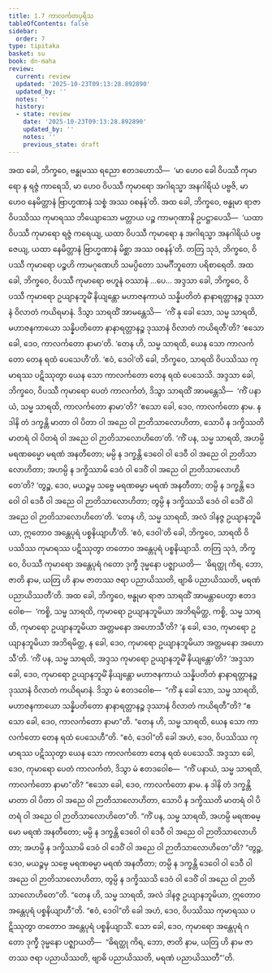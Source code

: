 ```yaml
---
title: 1.7 ကာလင်္ကတပုရိသ
tableOfContents: false
sidebar:
  order: 7
type: tipitaka
basket: su
book: dn-maha
review:
  current: review
  updated: '2025-10-23T09:13:28.892890'
  updated_by: ''
  notes: ''
  history:
  - state: review
    date: '2025-10-23T09:13:28.892890'
    updated_by: ''
    notes: ''
    previous_state: draft
---
```



<ReviewStatus review={frontmatter.review} showDetails={true} />

<HypothesisAnnotation frontmatter={frontmatter} />

<DynamicBreadcrumb />

<Division number="49" book="dn-maha" e="ch" v="7" p="21">

<Paragraph number="101" book="dn-maha">
အထ ခေါ, ဘိက္ခဝေ, ဗန္ဓုမဿ ရညော ဧတဒဟောသိ—  ‘မာ ဟေဝ ခေါ ဝိပဿီ ကုမာရော န ရဇ္ဇံ ကာရေသိ, မာ ဟေဝ ဝိပဿီ ကုမာရော အဂါရသ္မာ အနဂါရိယံ ပဗ္ဗဇိ, မာ ဟေဝ နေမိတ္တာနံ ဗြာဟ္မဏာနံ သစ္စံ အဿ ဝစနန်’တိ. အထ ခေါ, ဘိက္ခဝေ, ဗန္ဓုမာ ရာဇာ ဝိပဿိဿ ကုမာရဿ ဘိယျောသော မတ္တာယ ပဉ္စ ကာမဂုဏာနိ ဥပဋ္ဌာပေသိ—  ‘ယထာ ဝိပဿီ ကုမာရော ရဇ္ဇံ ကရေယျ, ယထာ ဝိပဿီ ကုမာရော န အဂါရသ္မာ အနဂါရိယံ ပဗ္ဗဇေယျ, ယထာ နေမိတ္တာနံ ဗြာဟ္မဏာနံ မိစ္ဆာ အဿ ဝစနန်’တိ.
</Paragraph>

<Paragraph number="102" book="dn-maha">
တတြ သုဒံ, ဘိက္ခဝေ, ဝိပဿီ ကုမာရော ပဉ္စဟိ ကာမဂုဏေဟိ သမပ္ပိတော သမင်္ဂီဘူတော ပရိစာရေတိ. အထ ခေါ, ဘိက္ခဝေ, ဝိပဿီ ကုမာရော ဗဟူနံ ဝဿာနံ …ပေ…
</Paragraph>

</Division>
<Division number="50" book="dn-maha" e="ch" v="7" p="22">

<Paragraph number="103" book="dn-maha">
အဒ္ဒသာ ခေါ, ဘိက္ခဝေ, ဝိပဿီ ကုမာရော ဥယျာနဘူမိံ နိယျန္တော မဟာဇနကာယံ သန္နိပတိတံ နာနာရတ္တာနဉ္စ ဒုဿာနံ ဝိလာတံ ကယိရမာနံ. ဒိသွာ သာရထိံ အာမန္တေသိ—  ‘ကိံ နု ခေါ သော, သမ္မ သာရထိ, မဟာဇနကာယော သန္နိပတိတော နာနာရတ္တာနဉ္စ ဒုဿာနံ ဝိလာတံ ကယိရတီ’တိ? ‘ဧသော ခေါ, ဒေဝ, ကာလင်္ကတော နာမာ’တိ. ‘တေန ဟိ, သမ္မ သာရထိ, ယေန သော ကာလင်္ကတော တေန ရထံ ပေသေဟီ’တိ. ‘ဧဝံ, ဒေဝါ’တိ ခေါ, ဘိက္ခဝေ, သာရထိ ဝိပဿိဿ ကုမာရဿ ပဋိဿုတွာ ယေန သော ကာလင်္ကတော တေန ရထံ ပေသေသိ. အဒ္ဒသာ ခေါ, ဘိက္ခဝေ, ဝိပဿီ ကုမာရော ပေတံ ကာလင်္ကတံ, ဒိသွာ သာရထိံ အာမန္တေသိ—  ‘ကိံ ပနာယံ, သမ္မ သာရထိ, ကာလင်္ကတော နာမာ’တိ? ‘ဧသော ခေါ, ဒေဝ, ကာလင်္ကတော နာမ. န ဒါနိ တံ ဒက္ခန္တိ မာတာ ဝါ ပိတာ ဝါ အညေ ဝါ ဉာတိသာလောဟိတာ, သောပိ န ဒက္ခိဿတိ မာတရံ ဝါ ပိတရံ ဝါ အညေ ဝါ ဉာတိသာလောဟိတေ’တိ. ‘ကိံ ပန, သမ္မ သာရထိ, အဟမ္ပိ မရဏဓမ္မော မရဏံ အနတီတော; မမ္ပိ န ဒက္ခန္တိ ဒေဝေါ ဝါ ဒေဝီ ဝါ အညေ ဝါ ဉာတိသာလောဟိတာ; အဟမ္ပိ န ဒက္ခိဿာမိ ဒေဝံ ဝါ ဒေဝိံ ဝါ အညေ ဝါ ဉာတိသာလောဟိတေ’တိ? ‘တွဉ္စ, ဒေဝ, မယဉ္စမှ သဗ္ဗေ မရဏဓမ္မာ မရဏံ အနတီတာ; တမ္ပိ န ဒက္ခန္တိ ဒေဝေါ ဝါ ဒေဝီ ဝါ အညေ ဝါ ဉာတိသာလောဟိတာ; တွမ္ပိ န ဒက္ခိဿသိ ဒေဝံ ဝါ ဒေဝိံ ဝါ အညေ ဝါ ဉာတိသာလောဟိတေ’တိ. ‘တေန ဟိ, သမ္မ သာရထိ, အလံ ဒါနဇ္ဇ ဥယျာနဘူမိယာ, ဣတောဝ အန္တေပုရံ ပစ္စနိယျာဟီ’တိ. ‘ဧဝံ, ဒေဝါ’တိ ခေါ, ဘိက္ခဝေ, သာရထိ ဝိပဿိဿ ကုမာရဿ ပဋိဿုတွာ တတောဝ အန္တေပုရံ ပစ္စနိယျာသိ. တတြ သုဒံ, ဘိက္ခဝေ, ဝိပဿီ ကုမာရော အန္တေပုရံ ဂတော ဒုက္ခီ ဒုမ္မနော ပဇ္ဈာယတိ—  ‘ဓိရတ္ထု ကိရ, ဘော, ဇာတိ နာမ, ယတြ ဟိ နာမ ဇာတဿ ဇရာ ပညာယိဿတိ, ဗျာဓိ ပညာယိဿတိ, မရဏံ ပညာယိဿတီ’တိ.
</Paragraph>

</Division>
<Division number="51" book="dn-maha" e="ch" v="7" p="22">

<Paragraph number="104" book="dn-maha">
အထ ခေါ, ဘိက္ခဝေ, ဗန္ဓုမာ ရာဇာ သာရထိံ အာမန္တာပေတွာ ဧတဒဝေါစ—  ‘ကစ္စိ, သမ္မ သာရထိ, ကုမာရော ဥယျာနဘူမိယာ အဘိရမိတ္ထ, ကစ္စိ, သမ္မ သာရထိ, ကုမာရော ဥယျာနဘူမိယာ အတ္တမနော အဟောသီ’တိ? ‘န ခေါ, ဒေဝ, ကုမာရော ဥယျာနဘူမိယာ အဘိရမိတ္ထ, န ခေါ, ဒေဝ, ကုမာရော ဥယျာနဘူမိယာ အတ္တမနော အဟောသီ’တိ. ‘ကိံ ပန, သမ္မ သာရထိ, အဒ္ဒသ ကုမာရော ဥယျာနဘူမိံ နိယျန္တော’တိ? ‘အဒ္ဒသာ ခေါ, ဒေဝ, ကုမာရော ဥယျာနဘူမိံ နိယျန္တော မဟာဇနကာယံ သန္နိပတိတံ နာနာရတ္တာနဉ္စ ဒုဿာနံ ဝိလာတံ ကယိရမာနံ. ဒိသွာ မံ ဧတဒဝေါစ—  “ကိံ နု ခေါ သော, သမ္မ သာရထိ, မဟာဇနကာယော သန္နိပတိတော နာနာရတ္တာနဉ္စ ဒုဿာနံ ဝိလာတံ ကယိရတီ”တိ? “ဧသော ခေါ, ဒေဝ, ကာလင်္ကတော နာမာ”တိ. “တေန ဟိ, သမ္မ သာရထိ, ယေန သော ကာလင်္ကတော တေန ရထံ ပေသေဟီ”တိ. “ဧဝံ, ဒေဝါ”တိ ခေါ အဟံ, ဒေဝ, ဝိပဿိဿ ကုမာရဿ ပဋိဿုတွာ ယေန သော ကာလင်္ကတော တေန ရထံ ပေသေသိံ. အဒ္ဒသာ ခေါ, ဒေဝ, ကုမာရော ပေတံ ကာလင်္ကတံ, ဒိသွာ မံ ဧတဒဝေါစ—  “ကိံ ပနာယံ, သမ္မ သာရထိ, ကာလင်္ကတော နာမာ”တိ? “ဧသော ခေါ, ဒေဝ, ကာလင်္ကတော နာမ. န ဒါနိ တံ ဒက္ခန္တိ မာတာ ဝါ ပိတာ ဝါ အညေ ဝါ ဉာတိသာလောဟိတာ, သောပိ န ဒက္ခိဿတိ မာတရံ ဝါ ပိတရံ ဝါ အညေ ဝါ ဉာတိသာလောဟိတေ”တိ. “ကိံ ပန, သမ္မ သာရထိ, အဟမ္ပိ မရဏဓမ္မော မရဏံ အနတီတော; မမ္ပိ န ဒက္ခန္တိ ဒေဝေါ ဝါ ဒေဝီ ဝါ အညေ ဝါ ဉာတိသာလောဟိတာ; အဟမ္ပိ န ဒက္ခိဿာမိ ဒေဝံ ဝါ ဒေဝိံ ဝါ အညေ ဝါ ဉာတိသာလောဟိတေ”တိ? “တွဉ္စ, ဒေဝ, မယဉ္စမှ သဗ္ဗေ မရဏဓမ္မာ မရဏံ အနတီတာ; တမ္ပိ န ဒက္ခန္တိ ဒေဝေါ ဝါ ဒေဝီ ဝါ အညေ ဝါ ဉာတိသာလောဟိတာ, တွမ္ပိ န ဒက္ခိဿသိ ဒေဝံ ဝါ ဒေဝိံ ဝါ အညေ ဝါ ဉာတိသာလောဟိတေ”တိ. “တေန ဟိ, သမ္မ သာရထိ, အလံ ဒါနဇ္ဇ ဥယျာနဘူမိယာ, ဣတောဝ အန္တေပုရံ ပစ္စနိယျာဟီ”တိ. “ဧဝံ, ဒေဝါ”တိ ခေါ အဟံ, ဒေဝ, ဝိပဿိဿ ကုမာရဿ ပဋိဿုတွာ တတောဝ အန္တေပုရံ ပစ္စနိယျာသိံ. သော ခေါ, ဒေဝ, ကုမာရော အန္တေပုရံ ဂတော ဒုက္ခီ ဒုမ္မနော ပဇ္ဈာယတိ—  “ဓိရတ္ထု ကိရ, ဘော, ဇာတိ နာမ, ယတြ ဟိ နာမ ဇာတဿ ဇရာ ပညာယိဿတိ, ဗျာဓိ ပညာယိဿတိ, မရဏံ ပညာယိဿတီ”’တိ.
</Paragraph>
</Division>